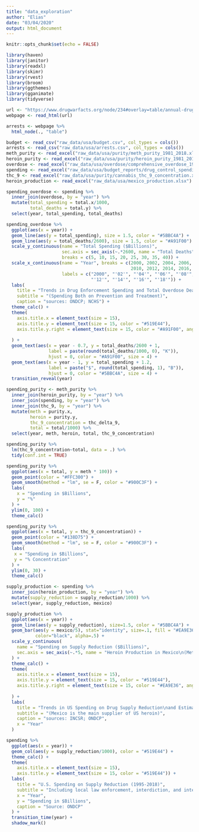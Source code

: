 ```yaml
---
title: "data_exploration"
author: "Elias"
date: "03/04/2020"
output: html_document
---
```


```r
knitr::opts_chunk$set(echo = FALSE)

library(haven)
library(janitor)
library(readxl)
library(skimr)
library(rvest)
library(broom)
library(ggthemes)
library(gganimate)
library(tidyverse)
```

```r
url <- "https://www.drugwarfacts.org/node/234#overlay=table/annual-drug-arrests"
webpage <- read_html(url)

arrests <- webpage %>% 
  html_node(., "table") 
```


```r
budget <- read_csv("raw_data/usa/budget.csv", col_types = cols())
arrests <- read_csv("raw_data/usa/arrests.csv", col_types = cols())
meth_purity <- read_excel("raw_data/usa/purity/meth_purity_1981_2018.xlsx")
heroin_purity <- read_excel("raw_data/usa/purity/heroin_purity_1981_2017.xlsx")
overdose <- read_excel("raw_data/usa/overdose/comprehensive_overdose_1999_2018.xlsx")
spending <- read_excel("raw_data/usa/budget_reports/drug_control_spending_1995_2018.xlsx")
thc_9 <- read_excel("raw_data/usa/purity/cannabis_thc_9_concentration.xlsx")
heroin_production <- read_excel("raw_data/usa/mexico_production.xlsx")
```

```r
spending_overdose <- spending %>% 
  inner_join(overdose, by = "year") %>% 
  mutate(total_spending = total.x/1000,
         total_deaths = total.y) %>% 
  select(year, total_spending, total_deaths)

spending_overdose %>%
  ggplot(aes(x = year)) +
  geom_line(aes(y = total_spending), size = 1.5, color = "#5BBC4A") +
  geom_line(aes(y = total_deaths/2600), size = 1.5, color = "#A91F00") +
  scale_y_continuous(name = "Total Spending ($Billions)",
                     sec.axis = sec_axis(~.*2600, name = "Total Deaths"),
                     breaks = c(5, 10, 15, 20, 25, 30, 35, 40)) +
  scale_x_continuous(name = "Year", breaks = c(2000, 2002, 2004, 2006, 2008,
                                               2010, 2012, 2014, 2016, 2018),
                     labels = c("2000", "'02'", "'04'", "'06'", "'08'", "'10'",
                                "'12'", "'14'", "'16'", "'18'")) +
  labs(
    title = "Trends in Drug Enforcement Spending and Total Overdose Deaths\n United States 1999-2018",
    subtitle = "(Spending Both on Prevention and Treatment)",
    caption = "sources: ONDCP; NCHS") +
  theme_calc() +
  theme(
    axis.title.x = element_text(size = 15),
    axis.title.y = element_text(size = 15, color = "#519E44"),
    axis.title.y.right = element_text(size = 15, color = "#A91F00", angle = 90)
    
  ) +
  geom_text(aes(x = year - 0.7, y = total_deaths/2600 + 1,
                label = paste(round(total_deaths/1000, 0), "K")),
                hjust = 0, color = "#A91F00", size = 4) +
  geom_text(aes(x = year - 1, y = total_spending + 1.2,
                label = paste("$", round(total_spending, 1), "B")),
                hjust = 0, color = "#5BBC4A", size = 4) +
  transition_reveal(year)

```


```r
spending_purity <- meth_purity %>% 
  inner_join(heroin_purity, by = "year") %>% 
  inner_join(spending, by = "year") %>% 
  inner_join(thc_9, by = "year") %>% 
  mutate(meth = purity.x,
         heroin = purity.y,
         thc_9_concentration = thc_delta_9,
         total = total/1000) %>% 
  select(year, meth, heroin, total, thc_9_concentration)

spending_purity %>% 
  lm(thc_9_concentration~total, data = .) %>% 
  tidy(conf.int = TRUE)

spending_purity %>% 
  ggplot(aes(x = total, y = meth * 100)) +
  geom_point(color = "#FFC300") +
  geom_smooth(method = "lm", se = F, color = "#900C3F") +
  labs(
    x = "Spending in $Billions",
    y = "%"
  ) +
  ylim(0, 100) +
  theme_calc()

spending_purity %>% 
  ggplot(aes(x = total, y = thc_9_concentration)) +
  geom_point(color = "#138D75") +
  geom_smooth(method = "lm", se = F, color = "#900C3F") +
  labs(
   x = "Spending in $Billions",
   y = "% Concentration"
  ) +
  ylim(0, 30) +
  theme_calc()
```


```r
supply_production <- spending %>% 
  inner_join(heroin_production, by = "year") %>% 
  mutate(supply_reduction = supply_reduction/1000) %>% 
  select(year, supply_reduction, mexico)

supply_production %>% 
  ggplot(aes(x = year)) +
  geom_line(aes(y = supply_reduction), size=1.5, color = "#5BBC4A") +
  geom_bar(aes(y = mexico/5), stat="identity", size=.1, fill = "#EA9E36",
           color="black", alpha=.5) +
  scale_y_continuous(
    name = "Spending on Supply Reduction ($Billions)",
    sec.axis = sec_axis(~.*5, name = "Heroin Production in Mexico\n(Metric Tons)")
  ) +
  theme_calc() +
  theme(
    axis.title.x = element_text(size = 15),
    axis.title.y = element_text(size = 15, color = "#519E44"),
    axis.title.y.right = element_text(size = 15, color = "#EA9E36", angle = 90)
    
  ) +
  labs(
    title = "Trends in US Spending on Drug Supply Reduction\nand Estimated Heroin Production in Mexico",
    subtitle = "(Mexico is the main supplier of US heroin)",
    caption = "sources: INCSR; ONDCP",
    x = "Year"
  )
```

```r
spending %>% 
  ggplot(aes(x = year)) +
  geom_col(aes(y = supply_reduction/1000), color = "#519E44") +
  theme_calc() + 
  theme(
    axis.title.x = element_text(size = 15),
    axis.title.y = element_text(size = 15, color = "#519E44")) +
  labs(
    title = "U.S. Spending on Supply Reduction (1995-2018)",
    subtitle = "Including local law enforcement, interdiction, and international.",
    x = "Year",
    y = "Spending in $Billions",
    caption = "Source: ONDCP"
  ) +
  transition_time(year) +
  shadow_mark()
```

